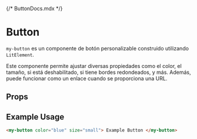 {/* ButtonDocs.mdx */}


<Meta of={ButtonStories} />

# Button

`my-button` es un componente de botón personalizable construido utilizando `LitElement`.

<Primary />

Este componente permite ajustar diversas propiedades como el color, el tamaño, si está deshabilitado, si tiene bordes redondeados, y más. Además, puede funcionar como un enlace cuando se proporciona una URL.

## Props

<Controls />

## Example Usage

```html
<my-button color="blue" size="small"> Example Button </my-button>
```
